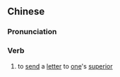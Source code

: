 {{also|申闻}}
==Chinese==
{{zh-forms|s=申闻}}

===Pronunciation===
{{zh-pron
|m=shēnwén
|cat=v
}}

===Verb===
{{zh-verb}}

# {{lb|zh|archaic}} to [[send]] a [[letter]] to [[one]]'s [[superior]]